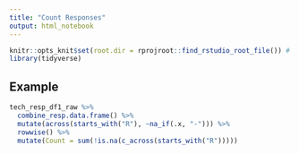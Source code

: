```yaml
---
title: "Count Responses"
output: html_notebook
---
```


```r
knitr::opts_knit$set(root.dir = rprojroot::find_rstudio_root_file()) # Set WD to Root
library(tidyverse)

```

## Example

```r
tech_resp_df1_raw %>% 
  combine_resp.data.frame() %>% 
  mutate(across(starts_with("R"), ~na_if(.x, "-"))) %>% 
  rowwise() %>% 
  mutate(Count = sum(!is.na(c_across(starts_with("R")))))
```



